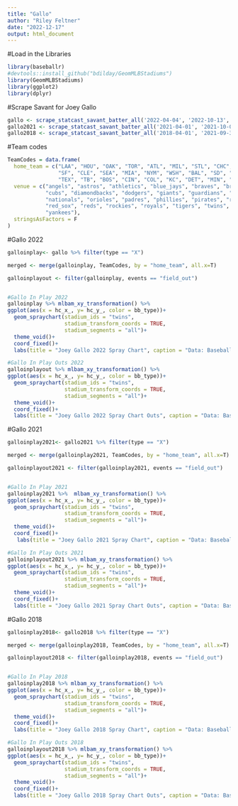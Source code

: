 ```yaml
---
title: "Gallo"
author: "Riley Feltner"
date: "2022-12-17"
output: html_document
---
```

#Load in the Libraries
```r
library(baseballr)
#devtools::install_github("bdilday/GeomMLBStadiums")
library(GeomMLBStadiums)
library(ggplot2)
library(dplyr)
```
#Scrape Savant for Joey Gallo
```r
gallo <- scrape_statcast_savant_batter_all('2022-04-04', '2022-10-13', batterid = 608336)
gallo2021 <- scrape_statcast_savant_batter_all('2021-04-01', '2021-10-05', batterid = 608336)
gallo2018 <- scrape_statcast_savant_batter_all('2018-04-01', '2021-09-30', batterid = 608336)
```

#Team codes
```r
TeamCodes = data.frame(
  home_team = c("LAA", "HOU", "OAK", "TOR", "ATL", "MIL", "STL", "CHC", "ARI", "LAD",
                "SF", "CLE", "SEA", "MIA", "NYM", "WSH", "BAL", "SD", "PHI", "PIT",
                "TEX", "TB", "BOS", "CIN", "COL", "KC", "DET", "MIN", "CWS", "NYY"),
  venue = c("angels", "astros", "athletics", "blue_jays", "braves", "brewers", "cardinals",
            "cubs", "diamondbacks", "dodgers", "giants", "guardians", "mariners", "marlines", "mets",
            "nationals", "orioles", "padres", "phillies", "pirates", "rangers", "rays",
            "red_sox", "reds", "rockies", "royals", "tigers", "twins", "white_sox", 
            "yankees"),
  stringsAsFactors = F
)
```

#Gallo 2022
```r
galloinplay<- gallo %>% filter(type == "X")

merged <- merge(galloinplay, TeamCodes, by = "home_team", all.x=T)

galloinplayout <- filter(galloinplay, events == "field_out")


#Gallo In Play 2022
galloinplay %>% mlbam_xy_transformation() %>%
ggplot(aes(x = hc_x_, y= hc_y_, color = bb_type))+
  geom_spraychart(stadium_ids = "twins",
                  stadium_transform_coords = TRUE,
                  stadium_segments = "all")+
  theme_void()+
  coord_fixed()+
  labs(title = "Joey Gallo 2022 Spray Chart", caption = "Data: Baseball Savant | Riley Feltner")

#Gallo In Play Outs 2022
galloinplayout %>% mlbam_xy_transformation() %>%
ggplot(aes(x = hc_x_, y= hc_y_, color = bb_type))+
  geom_spraychart(stadium_ids = "twins",
                  stadium_transform_coords = TRUE,
                  stadium_segments = "all")+
  theme_void()+
  coord_fixed()+
  labs(title = "Joey Gallo 2022 Spray Chart Outs", caption = "Data: Baseball Savant | Riley Feltner")
```

#Gallo 2021
```r
galloinplay2021<- gallo2021 %>% filter(type == "X")

merged <- merge(galloinplay2021, TeamCodes, by = "home_team", all.x=T)

galloinplayout2021 <- filter(galloinplay2021, events == "field_out")


#Gallo In Play 2021
galloinplay2021 %>%  mlbam_xy_transformation() %>%
ggplot(aes(x = hc_x_, y= hc_y_, color = bb_type))+
  geom_spraychart(stadium_ids = "twins",
                  stadium_transform_coords = TRUE,
                  stadium_segments = "all")+
  theme_void()+
  coord_fixed()+
   labs(title = "Joey Gallo 2021 Spray Chart", caption = "Data: Baseball Savant | Riley Feltner")

#Gallo In Play Outs 2021
galloinplayout2021 %>% mlbam_xy_transformation() %>%
ggplot(aes(x = hc_x_, y= hc_y_, color = bb_type))+
  geom_spraychart(stadium_ids = "twins",
                  stadium_transform_coords = TRUE,
                  stadium_segments = "all")+
  theme_void()+
  coord_fixed()+
  labs(title = "Joey Gallo 2021 Spray Chart Outs", caption = "Data: Baseball Savant | Riley Feltner")
```

#Gallo 2018
```r
galloinplay2018<- gallo2018 %>% filter(type == "X")

merged <- merge(galloinplay2018, TeamCodes, by = "home_team", all.x=T)

galloinplayout2018 <- filter(galloinplay2018, events == "field_out")


#Gallo In Play 2018
galloinplay2018 %>% mlbam_xy_transformation() %>%
ggplot(aes(x = hc_x_, y= hc_y_, color = bb_type))+
  geom_spraychart(stadium_ids = "twins",
                  stadium_transform_coords = TRUE,
                  stadium_segments = "all")+
  theme_void()+
  coord_fixed()+
  labs(title = "Joey Gallo 2018 Spray Chart", caption = "Data: Baseball Savant | Riley Feltner")

#Gallo In Play Outs 2018
galloinplayout2018 %>% mlbam_xy_transformation() %>%
ggplot(aes(x = hc_x_, y= hc_y_, color = bb_type))+
  geom_spraychart(stadium_ids = "twins",
                  stadium_transform_coords = TRUE,
                  stadium_segments = "all")+
  theme_void()+
  coord_fixed()+
  labs(title = "Joey Gallo 2018 Spray Chart Outs", caption = "Data: Baseball Savant | Riley Feltner")
```

